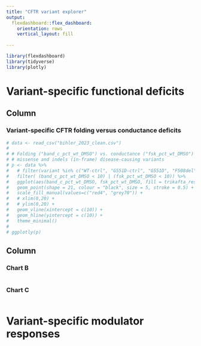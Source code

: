 ```yaml
---
title: "CFTR variant explorer"
output: 
  flexdashboard::flex_dashboard:
    orientation: rows
    vertical_layout: fill
    
---
```



```r
library(flexdashboard)
library(tidyverse)
library(plotly)
```


Variant-specific functional deficits {data-icon="fa-signal"}
===================================== 

Column {data-width=350}
-----------------------------------------------------------------------

### Variant-specific CFTR folding versus conductance deficits

```r
# data <- read_csv("bihler_2023_clean.csv")
# 
# # Folding ("band_c_pct_wt_DMSO") vs. conductance ("fsk_pct_wt_DMSO") among
# # missense and indels (in-frame) disease-causing variants
# p <- data %>%
#   # filter(variant %in% c("WT-ctrl", "G551D-ctrl", "G551D", "F508del","F508del-ctrl", "I507del")) %>%
#   filter( (band_c_pct_wt_DMSO < 10) | (fsk_pct_wt_DMSO < 10)) %>%
#   ggplot(aes(band_c_pct_wt_DMSO, fsk_pct_wt_DMSO, fill = trikafta_response, text  = variant)) +
#   geom_point(shape = 21, colour = "black", size = 5, stroke = 0.5) +
#   scale_fill_manual(values=c("red4", "grey70")) +
#   # xlim(0,20) + 
#   # ylim(0,20) + 
#   geom_vline(xintercept = c(10)) +
#   geom_hline(yintercept = c(10)) +
#   theme_minimal()
# 
# ggplotly(p)

```




Column {data-width=350}
-----------------------------------------------------------------------

### Chart B

```r

```

### Chart C

```r

```


Variant-specific modulator responses {data-icon="fa-solid fa-tablets"}
===================================== 